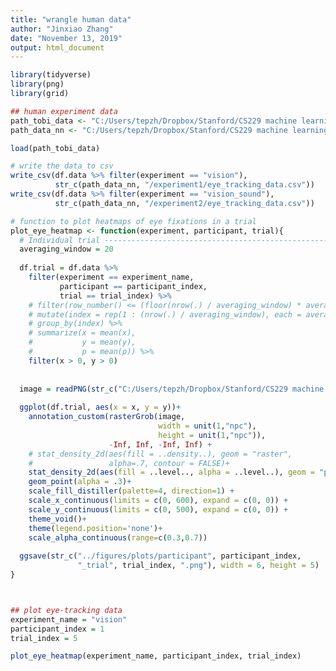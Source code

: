 ```yaml
---
title: "wrangle human data"
author: "Jinxiao Zhang"
date: "November 13, 2019"
output: html_document
---
```


```r
library(tidyverse)
library(png)
library(grid)
```

```r
## human experiment data
path_tobi_data <- "C:/Users/tepzh/Dropbox/Stanford/CS229 machine learning/project/plinko_traking_Tobi/plinko_tracking/code/R/plinko_eye_tracking_data.RData"
path_data_nn <- "C:/Users/tepzh/Dropbox/Stanford/CS229 machine learning/project/plinko_nn/data"

load(path_tobi_data)

# write the data to csv
write_csv(df.data %>% filter(experiment == "vision"), 
          str_c(path_data_nn, "/experiment1/eye_tracking_data.csv"))
write_csv(df.data %>% filter(experiment == "vision_sound"), 
          str_c(path_data_nn, "/experiment2/eye_tracking_data.csv"))
```

```r
# function to plot heatmaps of eye fixations in a trial
plot_eye_heatmap <- function(experiment, participant, trial){
  # Individual trial ------------------------------------------------------------------
  averaging_window = 20
  
  df.trial = df.data %>% 
    filter(experiment == experiment_name,
           participant == participant_index,
           trial == trial_index) %>% 
    # filter(row_number() <= (floor(nrow(.) / averaging_window) * averaging_window)) %>% 
    # mutate(index = rep(1 : (nrow(.) / averaging_window), each = averaging_window)) %>% 
    # group_by(index) %>% 
    # summarize(x = mean(x),
    #           y = mean(y),
    #           p = mean(p)) %>% 
    filter(x > 0, y > 0)
  
  
  image = readPNG(str_c("C:/Users/tepzh/Dropbox/Stanford/CS229 machine learning/project/plinko_traking_Tobi/plinko_tracking/figures/images/png/final/world_", trial_index , ".png"))
  
  ggplot(df.trial, aes(x = x, y = y))+
    annotation_custom(rasterGrob(image,
                                 width = unit(1,"npc"),
                                 height = unit(1,"npc")),
                      -Inf, Inf, -Inf, Inf) +
    # stat_density_2d(aes(fill = ..density..), geom = "raster",
    #                 alpha=.7, contour = FALSE)+
    stat_density_2d(aes(fill = ..level.., alpha = ..level..), geom = "polygon")+
    geom_point(alpha = .3)+
    scale_fill_distiller(palette=4, direction=1) +
    scale_x_continuous(limits = c(0, 600), expand = c(0, 0)) +
    scale_y_continuous(limits = c(0, 500), expand = c(0, 0)) +
    theme_void()+
    theme(legend.position='none')+
    scale_alpha_continuous(range=c(0.3,0.7))
  
  ggsave(str_c("../figures/plots/participant", participant_index,
               "_trial", trial_index, ".png"), width = 6, height = 5)
}



## plot eye-tracking data
experiment_name = "vision"
participant_index = 1
trial_index = 5

plot_eye_heatmap(experiment_name, participant_index, trial_index)
```


